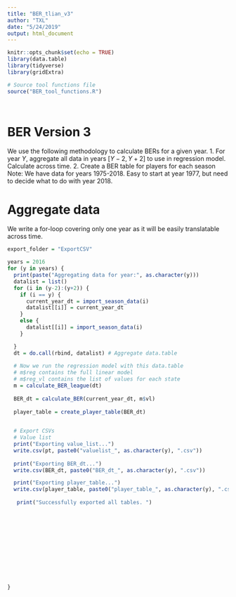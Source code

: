 ```yaml
---
title: "BER_tlian_v3"
author: "TXL"
date: "5/24/2019"
output: html_document
---
```

```r
knitr::opts_chunk$set(echo = TRUE)
library(data.table)
library(tidyverse)
library(gridExtra)

# Source tool functions file
source("BER_tool_functions.R")




```


# BER Version 3

We use the following methodology to calculate BERs for a given year.
1. For year $Y$, aggregate all data in years $[Y-2, Y+2]$ to use in regression model. Calculate across time.
2. Create a BER table for players for each season
Note: We have data for years 1975-2018. Easy to start at year 1977, but need to decide what to do with year 2018.

# Aggregate data
We write a for-loop covering only one year as it will be easily translatable across time. 
```r

export_folder = "ExportCSV"

years = 2016
for (y in years) {
  print(paste("Aggregating data for year:", as.character(y)))
  datalist = list()
  for (i in (y-2):(y+2)) {
    if (i == y) {
      current_year_dt = import_season_data(i)
      datalist[[i]] = current_year_dt
    }
    else {
      datalist[[i]] = import_season_data(i)
    }

  }
  dt = do.call(rbind, datalist) # Aggregate data.table
  
  # Now we run the regression model with this data.table
  # m$reg contains the full linear model
  # m$reg_vl contains the list of values for each state
  m = calculate_BER_league(dt)
  
  BER_dt = calculate_BER(current_year_dt, m$vl)
  
  player_table = create_player_table(BER_dt)
  

  # Export CSVs
  # Value list
  print("Exporting value_list...")
  write.csv(pt, paste0("valuelist_", as.character(y), ".csv"))
  
  print("Exporting BER_dt...")
  write.csv(BER_dt, paste0("BER_dt_", as.character(y), ".csv"))

  print("Exporting player_table...")
  write.csv(player_table, paste0("player_table_", as.character(y), ".csv"))
 
   print("Successfully exported all tables. ")
  

  
  
  
  
  
  
  
  
  
  
}




```



